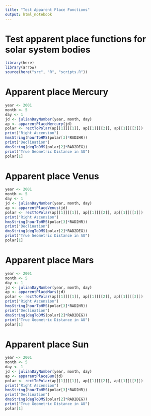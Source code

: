 ```yaml
---
title: "Test Apparent Place Functions"
output: html_notebook
---
```


# Test apparent place functions for solar system bodies

```r
library(here)
library(arrow)
source(here("src", "R", "scripts.R"))
```

# Apparent place Mercury
```r
year <- 2001
month <- 5
day <- 1
jd <- julianDayNumber(year, month, day)
ap <- apparentPlaceMercury(jd)
polar <- rectToPolar(ap[[1]][[1]], ap[[1]][[2]], ap[[1]][[3]])
print("Right Ascension")
hmsString(hourToHMS(polar[3]*RAD2HR))
print("Declination")
dmsString(degToDMS(polar[2]*RAD2DEG))
print("True Geometric Distance in AU")
polar[1]
```


# Apparent place Venus
```r
year <- 2001
month <- 5
day <- 1
jd <- julianDayNumber(year, month, day)
ap <- apparentPlaceVenus(jd)
polar <- rectToPolar(ap[[1]][[1]], ap[[1]][[2]], ap[[1]][[3]])
print("Right Ascension")
hmsString(hourToHMS(polar[3]*RAD2HR))
print("Declination")
dmsString(degToDMS(polar[2]*RAD2DEG))
print("True Geometric Distance in AU")
polar[1]
```


# Apparent place Mars
```r
year <- 2001
month <- 5
day <- 1
jd <- julianDayNumber(year, month, day)
ap <- apparentPlaceMars(jd)
polar <- rectToPolar(ap[[1]][[1]], ap[[1]][[2]], ap[[1]][[3]])
print("Right Ascension")
hmsString(hourToHMS(polar[3]*RAD2HR))
print("Declination")
dmsString(degToDMS(polar[2]*RAD2DEG))
print("True Geometric Distance in AU")
polar[1]
```


# Apparent place Sun
```r
year <- 2001
month <- 5
day <- 1
jd <- julianDayNumber(year, month, day)
ap <- apparentPlaceSun(jd)
polar <- rectToPolar(ap[[1]][[1]], ap[[1]][[2]], ap[[1]][[3]])
print("Right Ascension")
hmsString(hourToHMS(polar[3]*RAD2HR))
print("Declination")
dmsString(degToDMS(polar[2]*RAD2DEG))
print("True Geometric Distance in AU")
polar[1]
```


